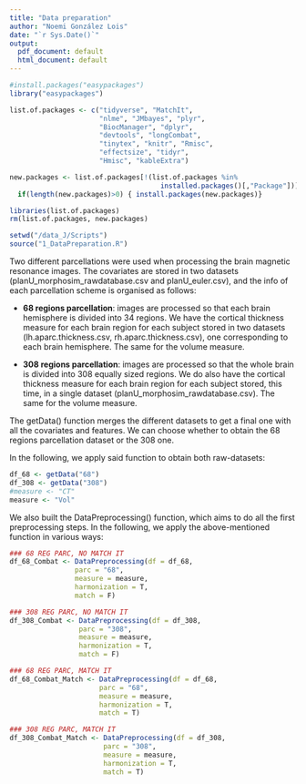 ```yaml
---
title: "Data preparation"
author: "Noemi González Lois"
date: "`r Sys.Date()`"
output:
  pdf_document: default
  html_document: default
---
```


```r
#install.packages("easypackages")
library("easypackages")

list.of.packages <- c("tidyverse", "MatchIt", 
                      "nlme", "JMbayes", "plyr",
                      "BiocManager", "dplyr",
                      "devtools", "longCombat", 
                      "tinytex", "knitr", "Rmisc", 
                      "effectsize", "tidyr",
                      "Hmisc", "kableExtra")

new.packages <- list.of.packages[!(list.of.packages %in%
                                     installed.packages()[,"Package"])]
  if(length(new.packages)>0) { install.packages(new.packages)}

libraries(list.of.packages)
rm(list.of.packages, new.packages)
```

```r
setwd("/data_J/Scripts")
source("1_DataPreparation.R")
```

Two different parcellations were used when processing the brain magnetic resonance images. The covariates are stored in two datasets (planU_morphosim_rawdatabase.csv and planU_euler.csv), and the info of each parcellation scheme is organised as follows:

* **68 regions parcellation**: images are processed so that each brain hemisphere is divided into 34 regions. We have the cortical thickness measure for each brain region for each subject stored in two datasets (lh.aparc.thickness.csv, rh.aparc.thickness.csv), one corresponding to each brain hemisphere. The same for the volume measure.

* **308 regions parcellation**: images are processed so that the whole brain is divided into 308 equally sized regions. We do also have the cortical thickness measure for each brain region for each subject stored, this time, in a single dataset (planU_morphosim_rawdatabase.csv). The same for the volume measure.

The getData() function merges the different datasets to get a final one with all the covariates and features. We can choose whether to obtain the 68 regions parcellation dataset or the 308 one. 


In the following, we apply said function to obtain both raw-datasets: 

```r
df_68 <- getData("68")
df_308 <- getData("308")
#measure <- "CT"
measure <- "Vol"
```

We also built the DataPreprocessing() function, which aims to do all the first preprocessing steps. In the following, we apply the above-mentioned function in various ways: 


```r
### 68 REG PARC, NO MATCH IT
df_68_Combat <- DataPreprocessing(df = df_68,
                parc = "68",
                measure = measure,
                harmonization = T,
                match = F)

### 308 REG PARC, NO MATCH IT
df_308_Combat <- DataPreprocessing(df = df_308,
                 parc = "308",
                 measure = measure,
                 harmonization = T,
                 match = F)

### 68 REG PARC, MATCH IT
df_68_Combat_Match <- DataPreprocessing(df = df_68,
                      parc = "68",
                      measure = measure,
                      harmonization = T,
                      match = T)

### 308 REG PARC, MATCH IT
df_308_Combat_Match <- DataPreprocessing(df = df_308,
                       parc = "308",
                       measure = measure,
                       harmonization = T,
                       match = T)
```
